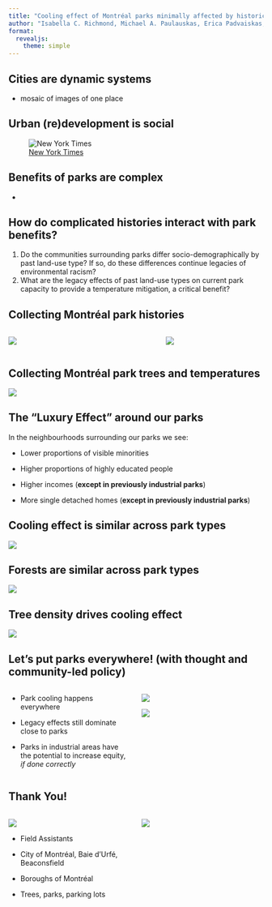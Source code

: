 ```yaml
---
title: "Cooling effect of Montréal parks minimally affected by historical legacies"
author: "Isabella C. Richmond, Michael A. Paulauskas, Erica Padvaiskas, Laura Carolina Gonzalez Sinisterra, Kayleigh Hutt-Taylor, Alec L. Robitaille, Carly D. Ziter"
format: 
  revealjs:
    theme: simple
---
```


## Cities are dynamic systems

-   mosaic of images of one place

## Urban (re)development is social

![[New York Times](https://www.nytimes.com/interactive/2020/08/24/climate/racism-redlining-cities-global-warming.html)](presentation_imgs/nyt.png)

## Benefits of parks are complex

-   

## How do complicated histories interact with park benefits?

::: incremental
1.  Do the communities surrounding parks differ socio-demographically by past land-use type? If so, do these differences continue legacies of environmental racism?
2.  What are the legacy effects of past land-use types on current park capacity to provide a temperature mitigation, a critical benefit?
:::

## Collecting Montréal park histories

::: columns
::: {.column width="60%"}
::: {layout="[[-1], [1], [-1]]"}
![](presentation_imgs/Parc-Angrignon-1947-mosaic.jpeg){fig-align="center"}
:::
:::

::: {.column width="40%"}
![](presentation_imgs/Parc-Angrignon-2019.jpg){fig-align="center"}
:::
:::


## Collecting Montréal park trees and temperatures

![](presentation_imgs/figure_2.png){fig-align="center"}

## The "Luxury Effect" around our parks

In the neighbourhoods surrounding our parks we see:

-   Lower proportions of visible minorities

-   Higher proportions of highly educated people

-   Higher incomes (**except in previously industrial parks**)

-   More single detached homes (**except in previously industrial parks**)

## Cooling effect is similar across park types

![](presentation_imgs/plu_temp_total.png){fig-align="center"}

## Forests are similar across park types

![](presentation_imgs/plu_tree_direct.png){fig-align="center"}

## Tree density drives cooling effect

![](presentation_imgs/tree_temp_direct.png){fig-align="center"}

## Let's put parks everywhere! (with thought and community-led policy)

::: columns
::: {.column width="50%"}
-   Park cooling happens everywhere

-   Legacy effects still dominate close to parks

-   Parks in industrial areas have the potential to increase equity, *if done correctly*
:::

::: {.column width="50%"}
![](presentation_imgs/gent2.png){fig-align="right"}

![](presentation_imgs/gent1.png){fig-align="right"}
:::
:::

## Thank You!

::: columns
::: {.column width="50%"}
![](presentation_imgs/ZULE_logo_green_name.png)

-   Field Assistants

-   City of Montréal, Baie d'Urfé, Beaconsfield

-   Boroughs of Montréal

-   Trees, parks, parking lots
:::

::: {.column width="50%"}
::: {layout="[[-1], [1], [-1]]"}
![](presentation_imgs/LabPhoto2022.jpg){fig-align="right"}
:::
:::
:::
